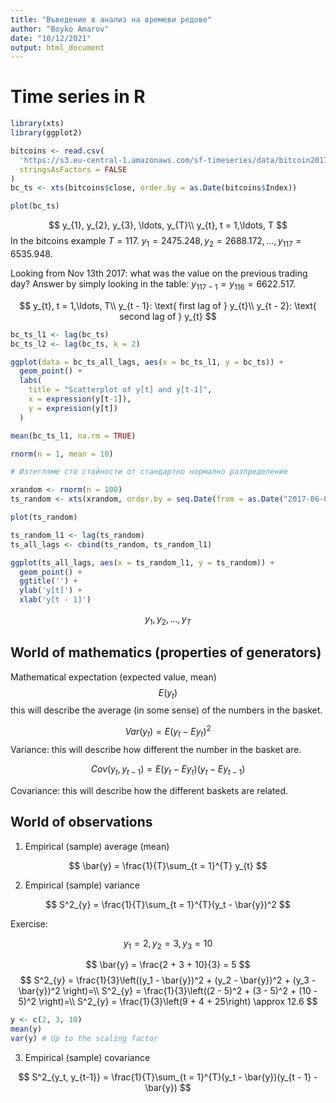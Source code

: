 ```yaml
---
title: "Въведение в анализ на времеви редове"
author: "Boyko Amarov"
date: "10/12/2021"
output: html_document
---
```


# Time series in R

```r
library(xts)
library(ggplot2)

bitcoins <- read.csv(
  'https://s3.eu-central-1.amazonaws.com/sf-timeseries/data/bitcoin2017-06-01-2017-11-13.csv', 
  stringsAsFactors = FALSE
)
bc_ts <- xts(bitcoins$close, order.by = as.Date(bitcoins$Index))
```


```r
plot(bc_ts)
```

$$
y_{1}, y_{2}, y_{3}, \ldots, y_{T}\\
y_{t}, t = 1,\ldots, T
$$
In the bitcoins example $T = 117$. $y_1 = 2475.248, y_2 = 2688.172, \ldots, y_{117} = 6535.948$.

Looking from Nov 13th 2017: what was the value on the previous trading day? Answer
by simply looking in the table: $y_{117 - 1} = y_{116} = 6622.517$. 

$$
y_{t}, t = 1,\ldots, T\\
y_{t - 1}: \text{ first lag of } y_{t}\\
y_{t - 2}: \text{ second lag of } y_{t}
$$

```r
bc_ts_l1 <- lag(bc_ts)
bc_ts_l2 <- lag(bc_ts, k = 2)

ggplot(data = bc_ts_all_lags, aes(x = bc_ts_l1, y = bc_ts)) +
  geom_point() +
  labs(
    title = "Scatterplot of y[t] and y[t-1]",
    x = expression(y[t-1]),
    y = expression(y[t])
  )
```

```r
mean(bc_ts_l1, na.rm = TRUE)
```

```r
rnorm(n = 1, mean = 10)
```

```r
# Изтегляме сто стойности от стандартно нормално разпределение

xrandom <- rnorm(n = 100)
ts_random <- xts(xrandom, order.by = seq.Date(from = as.Date("2017-06-01"), by = "day", length.out = 100))
```

```r
plot(ts_random)
```

```r
ts_random_l1 <- lag(ts_random)
ts_all_lags <- cbind(ts_random, ts_random_l1)

ggplot(ts_all_lags, aes(x = ts_random_l1, y = ts_random)) + 
  geom_point() + 
  ggtitle('') +
  ylab('y[t]') + 
  xlab('y[t - 1]')
```


$$
y_1, y_2, \ldots, y_T
$$

## World of mathematics (properties of generators)

Mathematical expectation (expected value, mean)
$$
E(y_t)
$$
this will describe the average (in some sense) of the numbers in the basket.

$$
Var(y_t) = E(y_t - Ey_t)^2
$$
Variance: this will describe how different the number in the basket are.

$$
Cov(y_t, y_{t - 1}) = E(y_t - Ey_{t})(y_t - Ey_{t - 1})
$$

Covariance: this will describe how the different baskets are related.

## World of observations

1. Empirical (sample) average (mean)

$$
\bar{y} = \frac{1}{T}\sum_{t = 1}^{T} y_{t}
$$

2. Empirical (sample) variance

$$
S^2_{y} = \frac{1}{T}\sum_{t = 1}^{T}(y_t - \bar{y})^2
$$

Exercise:

$$
y_1 = 2, y_2 = 3, y_3 = 10
$$

$$
\bar{y} = \frac{2 + 3 + 10}{3} = 5
$$
$$
S^2_{y} = \frac{1}{3}\left((y_1 - \bar{y})^2 + (y_2 - \bar{y})^2 + (y_3 - \bar{y})^2 \right)=\\
S^2_{y} = \frac{1}{3}\left((2 - 5)^2 + (3 - 5)^2 + (10 - 5)^2 \right)=\\
S^2_{y} = \frac{1}{3}\left(9 + 4 + 25\right) \approx 12.6
$$

```r
y <- c(2, 3, 10)
mean(y)
var(y) # Up to the scaling factor
```

3. Empirical (sample) covariance

$$
S^2_{y_t, y_{t-1}} = \frac{1}{T}\sum_{t = 1}^{T}(y_t - \bar{y})(y_{t - 1} - \bar{y})
$$






